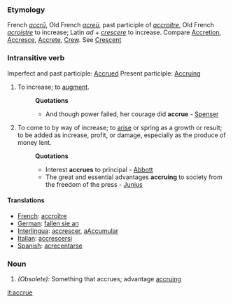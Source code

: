 ===Etymology===
French ''[[accrû]]'', Old French ''[[acreü]]'', past participle of ''[[accroitre]]'', Old French ''[[acroistre]]'' to increase; Latin ''ad'' + ''[[crescere]]'' to increase. Compare [[Accretion]], [[Accresce]], [[Accrete]], [[Crew]]. See [[Crescent]]
===Intransitive verb===
Imperfect and past participle: [[Accrued]]
Present participle: [[Accruing]] 
#To increase; to [[augment]].
#:'''Quotations'''
#:*And though power failed, her courage did '''accrue''' - [[Spenser]]
#To come to by way of increase; to [[arise]] or spring as a growth or result; to be added as increase, profit, or damage, especially as the produce of money lent.
#:'''Quotations'''
#:*Interest '''accrues''' to principal - [[Abbott]]
#:*The great and essential advantages '''accruing''' to society from the freedom of the press - [[Junius]]
====Translations====
*[[French]]: [[accroître]]
*[[German]]: [[fallen sie an]]
*[[Interlingua]]: [[accrescer]], [[aAccumular]]
*[[Italian]]: [[accrescersi]]
*[[Spanish]]: [[acrecentarse]]
===Noun===
#''(Obsolete):'' Something that accrues; advantage [[accruing]]

[[it:accrue]]